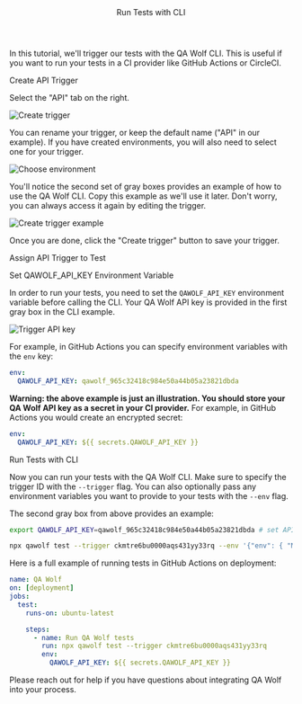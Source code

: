 

<Layout>

<Header>Run Tests with CLI</Header>

In this tutorial, we'll trigger our tests with the QA Wolf CLI. This is useful if you want to run your tests in a CI provider like <ExternalLink href="https://github.com/features/actions">GitHub Actions</ExternalLink> or <ExternalLink href="https://circleci.com">CircleCI</ExternalLink>.

<SubHeader>Create API Trigger</SubHeader>

<CreateTrigger description="when we call the QA Wolf CLI" />

Select the "API" tab on the right.

<Image
  alt="Create trigger"
  height={659}
  src="/docs/run-tests-with-cli/create-trigger.png"
  width={486}
/>

You can rename your trigger, or keep the default name ("API" in our example). If you have created <Link href="use-environment-variables">environments</Link>, you will also need to select one for your trigger.

<Image
  alt="Choose environment"
  height={159}
  src="/docs/run-tests-with-api/choose-environment.png"
  width={486}
/>

You'll notice the second set of gray boxes provides an example of how to use the QA Wolf CLI. Copy this example as we'll use it later. Don't worry, you can always access it again by editing the trigger.

<Image
  alt="Create trigger example"
  height={179}
  src="/docs/run-tests-with-cli/create-trigger-example.png"
  width={440}
/>

Once you are done, click the "Create trigger" button to save your trigger.

<SubHeader>Assign API Trigger to Test</SubHeader>

<AssignTrigger doc="run-tests-with-api" />

<SubHeader>Set QAWOLF_API_KEY Environment Variable</SubHeader>

In order to run your tests, you need to set the `QAWOLF_API_KEY` environment variable before calling the CLI. Your QA Wolf API key is provided in the first gray box in the CLI example.

<Image
  alt="Trigger API key"
  height={179}
  src="/docs/run-tests-with-cli/create-trigger-api-key.png"
  width={440}
/>

For example, in GitHub Actions you can <ExternalLink href="https://docs.github.com/en/actions/reference/environment-variables#about-environment-variables">specify environment variables</ExternalLink> with the `env` key:

```yaml
env:
  QAWOLF_API_KEY: qawolf_965c32418c984e50a44b05a23821dbda
```

**Warning: the above example is just an illustration. You should store your QA Wolf API key as a secret in your CI provider.** For example, in GitHub Actions you would <ExternalLink href="https://docs.github.com/en/actions/reference/encrypted-secrets#creating-encrypted-secrets-for-an-organization">create an encrypted secret</ExternalLink>:

```yaml
env:
  QAWOLF_API_KEY: ${{ secrets.QAWOLF_API_KEY }}
```

<SubHeader>Run Tests with CLI</SubHeader>

Now you can run your tests with the QA Wolf CLI. Make sure to specify the trigger ID with the `--trigger` flag. You can also optionally pass any environment variables you want to provide to your tests with the `--env` flag.

The second gray box from above provides an example:

```bash
export QAWOLF_API_KEY=qawolf_965c32418c984e50a44b05a23821dbda # set API key

npx qawolf test --trigger ckmtre6bu0000aqs431yy33rq --env '{"env": { "MY_VARIABLE": "secret" } }'
```

Here is a full example of running tests in <ExternalLink href="https://github.com/features/actions">GitHub Actions</ExternalLink> on deployment:

```yaml
name: QA Wolf
on: [deployment]
jobs:
  test:
    runs-on: ubuntu-latest

    steps:
      - name: Run QA Wolf tests
        run: npx qawolf test --trigger ckmtre6bu0000aqs431yy33rq
        env:
          QAWOLF_API_KEY: ${{ secrets.QAWOLF_API_KEY }}
```

Please <ExternalLink href="https://slack.qawolf.com">reach out for help</ExternalLink> if you have questions about integrating QA Wolf into your process.

<ViewRunHistory description="when you use the QA Wolf CLI" />

</Layout>
